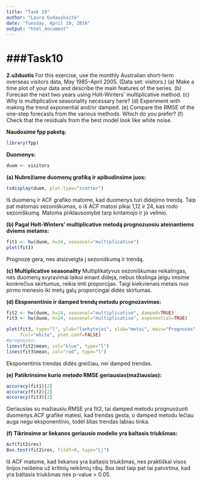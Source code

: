 ---
title: "Task 10"
author: "Laura Gudauskaitė"
date: "Tuesday, April 19, 2016"
output: "html_document"
---

###Task10
========================================================

**2.užduotis** For this exercise, use the monthly Australian short-term overseas
visitors data, May 1985–April 2005. (Data set: visitors.)
(a) Make a time plot of your data and describe the main features of
the series.
(b) Forecast the next two years using Holt-Winters’ multiplicative
method.
(c) Why is multiplicative seasonality necessary here?
(d) Experiment with making the trend exponential and/or damped.
(e) Compare the RMSE of the one-step forecasts from the various
methods. Which do you prefer?
(f) Check that the residuals from the best model look like white
noise.

**Naudosime fpp paketą:**

```{r,message=FALSE}
library(fpp)
```

**Duomenys:**

```{r}
duom <- visitors
```

**(a) Nubrežiame duomenų grafiką ir apibudinsime juos:**

```{r}
tsdisplay(duom, plot.type="scatter")
```

Iš duomenų ir ACF grafiko matome, kad duomenys turi didejimo trendą. Taip pat matomas sezoniškumas, o iš ACF matosi pikai 1,12 ir 24, kas rodo sezoniškumą. Matoma priklausomybė tarp kintamojo ir jo velinio.

**(b) Pagal Holt-Winters’ multiplicative metodą prognozuosiu ateinantiems dviems metams:**

```{r}
fit1 <- hw(duom, h=24, seasonal="multiplicative")
plot(fit1)
```

Prognozė gera, nes atsizvelgta į sezoniškumą ir trendą.

**(c) Multiplicative seasonality**
Multiplikatyvus sezoniškumas reikalingas, nes duomenų svyravimai laikui einant dideja, nebus tikslinga jeigu imsime konkrečius skirtumus, reikia imti proporcijas. Taigi kiekvienais metais nuo pirmo menesio iki metų galų proporcingai didės skirtumas.

**(d) Eksponentinio ir damped trendų metodu prognozavimas:**

```{r}
fit2 <- hw(duom, h=24, seasonal="multiplicative", damped=TRUE)
fit3 <- hw(duom, h=24, seasonal="multiplicative", exponential=TRUE)

plot(fit3, type="l", ylab="lankytojai", xlab="metai", main="Prognozės",
     fcol="white", plot.conf=FALSE)
#prognozės:
lines(fit2$mean, col="blue", type="l") 
lines(fit3$mean, col="red", type="l")
```

Eksponentinis trendas didės greičiau, nei damped trendas.

**(e) Patikrinsime kurio metodo RMSE geriausias(mažiausias):**

```{r}
accuracy(fit1)[2]
accuracy(fit2)[2]
accuracy(fit3)[2]
```

Geriausias su mažiausiu RMSE yra fit2, tai damped metodu prognuozuoti duomenys.ACF grafike matesi, kad trendas gesta, o damped metodu lečiau auga negu eksponentinio, todėl šitas trendas labiau tinka.

**(f) Tikrinsime ar liekanos geriausio modelio yra baltasis triukšmas:**

```{r}
Acf(fit2$res)
Box.test(fit2$res, fitdf=0, type="Lj")
```

Iš ACF matome, kad liekanos yra baltasis triukšmas, nes praktiškai visos linijos neišeina už kritinių reikšmių ribų. Box.test taip pat tai patvirtina, kad yra baltasis triukšmas nes p-value > 0.05.